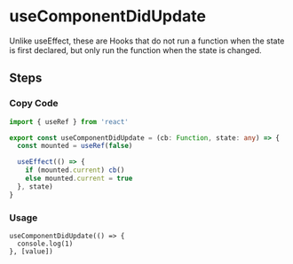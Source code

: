 
<BackTop />

# useComponentDidUpdate

Unlike useEffect, these are Hooks that do not run a function when the state is first declared, but only run the function when the state is changed.

## Steps

<div className='steps'>

### Copy Code

```ts filename="services/hooks/index.tsx"
import { useRef } from 'react'

export const useComponentDidUpdate = (cb: Function, state: any) => {
  const mounted = useRef(false)

  useEffect(() => {
    if (mounted.current) cb()
    else mounted.current = true
  }, state)
}
```

### Usage

```tsx
useComponentDidUpdate(() => {
  console.log(1)
}, [value])
```

</div>

<Comment />
